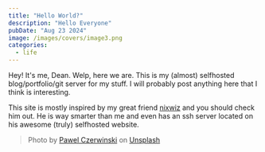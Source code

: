 ```yaml
---
title: "Hello World?"
description: "Hello Everyone"
pubDate: "Aug 23 2024"
image: /images/covers/image3.png
categories:
  - life
---
```


Hey! It's me, Dean. Welp, here we are. This is my (almost) selfhosted blog/portfolio/git server for my stuff. I will probably post anything here that I think is interesting.

This site is mostly inspired by my great friend [nixwiz](https://clucknugget.net) and you should check him out. He is way smarter than me and even has an ssh server located on his awesome (truly) selfhosted website.

> Photo by [Pawel Czerwinski](https://unsplash.com/@pawel_czerwinski) on [Unsplash](https://unsplash.com/)
